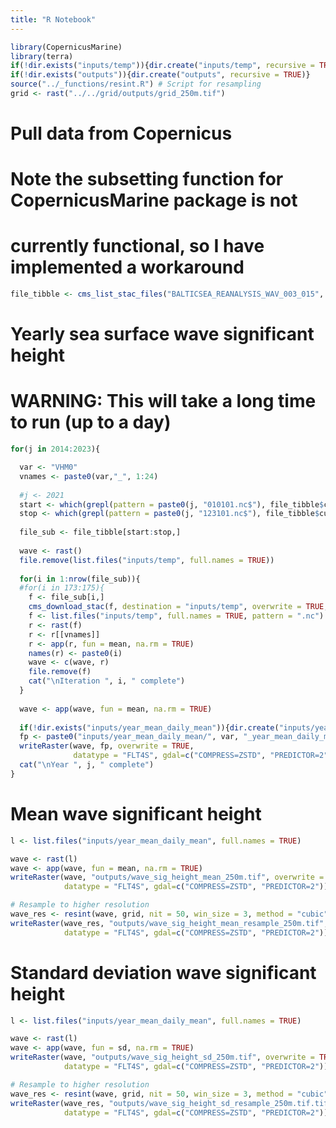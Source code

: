 ```yaml
---
title: "R Notebook"
---
```


```r
library(CopernicusMarine)
library(terra)
if(!dir.exists("inputs/temp")){dir.create("inputs/temp", recursive = TRUE)}
if(!dir.exists("outputs")){dir.create("outputs", recursive = TRUE)}
source("../_functions/resint.R") # Script for resampling
grid <- rast("../../grid/outputs/grid_250m.tif")
```

# Pull data from Copernicus
# Note the subsetting function for CopernicusMarine package is not
# currently functional, so I have implemented a workaround
```r
file_tibble <- cms_list_stac_files("BALTICSEA_REANALYSIS_WAV_003_015", "dataset-bal-reanalysis-wav-hourly")
```

# Yearly sea surface wave significant height
# WARNING: This will take a long time to run (up to a day)
```r
for(j in 2014:2023){

  var <- "VHM0"
  vnames <- paste0(var,"_", 1:24)
  
  #j <- 2021
  start <- which(grepl(pattern = paste0(j, "010101.nc$"), file_tibble$current_path))
  stop <- which(grepl(pattern = paste0(j, "123101.nc$"), file_tibble$current_path))
  
  file_sub <- file_tibble[start:stop,]
  
  wave <- rast()
  file.remove(list.files("inputs/temp", full.names = TRUE))
  
  for(i in 1:nrow(file_sub)){
  #for(i in 173:175){
    f <- file_sub[i,]
    cms_download_stac(f, destination = "inputs/temp", overwrite = TRUE, show_progress = FALSE)
    f <- list.files("inputs/temp", full.names = TRUE, pattern = ".nc")
    r <- rast(f)
    r <- r[[vnames]]
    r <- app(r, fun = mean, na.rm = TRUE)
    names(r) <- paste0(i)
    wave <- c(wave, r)
    file.remove(f)
    cat("\nIteration ", i, " complete")
  }
  
  wave <- app(wave, fun = mean, na.rm = TRUE)
  
  if(!dir.exists("inputs/year_mean_daily_mean")){dir.create("inputs/year_mean_daily_mean", recursive = TRUE)}
  fp <- paste0("inputs/year_mean_daily_mean/", var, "_year_mean_daily_mean_", j, ".tif")
  writeRaster(wave, fp, overwrite = TRUE, 
              datatype = "FLT4S", gdal=c("COMPRESS=ZSTD", "PREDICTOR=2"))
  cat("\nYear ", j, " complete")
}
```

# Mean wave significant height
```r
l <- list.files("inputs/year_mean_daily_mean", full.names = TRUE)

wave <- rast(l)
wave <- app(wave, fun = mean, na.rm = TRUE)
writeRaster(wave, "outputs/wave_sig_height_mean_250m.tif", overwrite = TRUE, 
            datatype = "FLT4S", gdal=c("COMPRESS=ZSTD", "PREDICTOR=2"))

# Resample to higher resolution
wave_res <- resint(wave, grid, nit = 50, win_size = 3, method = "cubic")
writeRaster(wave_res, "outputs/wave_sig_height_mean_resample_250m.tif", overwrite = TRUE, 
            datatype = "FLT4S", gdal=c("COMPRESS=ZSTD", "PREDICTOR=2"))
```

# Standard deviation wave significant height
```r
l <- list.files("inputs/year_mean_daily_mean", full.names = TRUE)

wave <- rast(l)
wave <- app(wave, fun = sd, na.rm = TRUE)
writeRaster(wave, "outputs/wave_sig_height_sd_250m.tif", overwrite = TRUE, 
            datatype = "FLT4S", gdal=c("COMPRESS=ZSTD", "PREDICTOR=2"))

# Resample to higher resolution
wave_res <- resint(wave, grid, nit = 50, win_size = 3, method = "cubic")
writeRaster(wave_res, "outputs/wave_sig_height_sd_resample_250m.tif.tif", overwrite = TRUE, 
            datatype = "FLT4S", gdal=c("COMPRESS=ZSTD", "PREDICTOR=2"))
```
